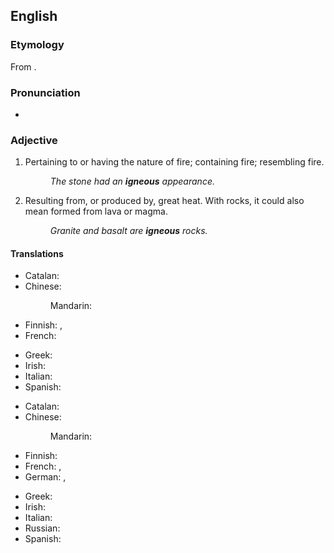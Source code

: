 ==English==
{{wikipedia}}

===Etymology===
From {{etyl|la|en}} {{m|la|igneus}}.

===Pronunciation===
* {{IPA|en|/ˈɪɡni.əs/}}

===Adjective===
{{en-adj|-}}

# Pertaining to or having the nature of fire; containing fire; resembling fire.
#: ''The stone had an '''igneous''' appearance.''
# {{lb|en|geology}} Resulting from, or produced by, great heat. With rocks, it could also mean formed from lava or magma.
#: ''Granite and basalt are '''igneous''' rocks.''

====Translations====
{{trans-top|pertaining to, having the nature of fire}}
* Catalan: {{t+|ca|igni}}
* Chinese:
*: Mandarin: {{t|cmn|[[火成]][[的]]|tr=huǒchéng de|sc=Hani}}
* Finnish: {{t+|fi|tulinen}}, {{t+|fi|tuli|alt=tuli-}}
* French: {{t+|fr|igné}}
{{trans-mid}}
* Greek: {{t+|el|πυριγενής}}
* Irish: {{t|ga|adhantach}}
* Italian: {{t|it|igneo}}
* Spanish: {{t+|es|ígneo}}
{{trans-bottom}}

{{trans-top|resulting from, or produced by, the action of great heat}}
* Catalan: {{t+|ca|igni}}
* Chinese:
*: Mandarin: {{t|cmn|[[火成]][[的]]|tr=huǒchéng de|sc=Hani}}
* Finnish: {{t+|fi|tuliperäinen}}
* French: {{t+|fr|igné}}, {{t+|fr|magmatique}}
* German: {{t+|de|eruptiv}}, {{t+|de|vulkanisch}}
{{trans-mid}}
* Greek: {{t+|el|πύρινος}}
* Irish: {{t|ga|bruthach}}
* Italian: {{t|it|igneo}}
* Russian: {{t-needed|ru}}
* Spanish: {{t+|es|ígneo}}
{{trans-bottom}}